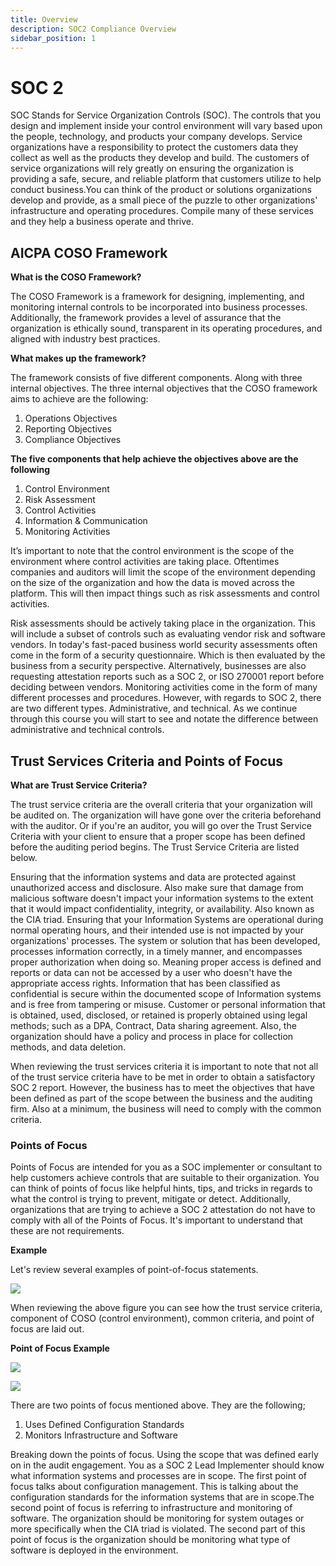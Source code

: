 ```yaml
---
title: Overview
description: SOC2 Compliance Overview
sidebar_position: 1
---
```



# SOC 2

SOC Stands for Service Organization Controls (SOC). The controls that you design and implement inside your control environment will vary based upon the people, technology, and products your company develops. Service organizations have a responsibility to protect the customers data they collect as well as the products they develop and build. The customers of service organizations will rely greatly on ensuring the organization is providing a safe, secure, and reliable platform that customers utilize to help conduct business.You can think of the product or solutions organizations develop and provide, as a small piece of the puzzle to other organizations' infrastructure and operating procedures. Compile many of these services and they help a business operate and thrive.

## AICPA COSO Framework

**What is the COSO Framework?**

The COSO Framework is a framework for designing, implementing, and monitoring internal controls to be incorporated into business processes. Additionally, the framework provides a level of assurance that the organization is ethically sound, transparent in its operating procedures, and aligned with industry best practices.

**What makes up the framework?**

The framework consists of five different components. Along with three internal objectives. The three internal objectives that the COSO framework aims to achieve are the following:

1. Operations Objectives
1. Reporting Objectives
1. Compliance Objectives


**The five components that help achieve the objectives above are the following**

1. Control Environment
1. Risk Assessment
1. Control Activities
1. Information & Communication
1. Monitoring Activities

It’s important to note that the control environment is the scope of the environment where control activities are taking place. Oftentimes companies and auditors will limit the scope of the environment depending on the size of the organization and how the data is moved across the platform. This will then impact things such as risk assessments and control activities.

Risk assessments should be actively taking place in the organization. This will include a subset of controls such as evaluating vendor risk and software vendors. In today's fast-paced business world security assessments often come in the form of a security questionnaire. Which is then evaluated by the business from a security perspective. Alternatively, businesses are also requesting attestation reports such as a SOC 2, or ISO 270001 report before deciding between vendors.  Monitoring activities come in the form of many different processes and procedures. However, with regards to SOC 2, there are two different types. Administrative, and technical. As we continue through this course you will start to see and notate the difference between administrative and technical controls.

## Trust Services Criteria and Points of Focus

**What are Trust Service Criteria?**

The trust service criteria are the overall criteria that your organization will be audited on. The organization will have gone over the criteria beforehand with the auditor. Or if you're an auditor, you will go over the Trust Service Criteria with your client to ensure that a proper scope has been defined before the auditing period begins. The Trust Service Criteria are listed below.

<Tabs className="unique-tabs">
  <TabItem value="Security">Ensuring that the information systems and data are protected against unauthorized access and disclosure. Also make sure that damage from malicious software doesn't impact your information systems to the extent that it would impact confidentiality, integrity, or availability. Also known as the CIA triad.</TabItem>
  <TabItem value="Availability">Ensuring that your Information Systems are operational during normal operating hours, and their intended use is not impacted by your organizations' processes.</TabItem>
  <TabItem value="Processing Integrity">The system or solution that has been developed, processes information correctly, in a timely manner, and encompasses proper authorization when doing so. Meaning proper access is defined and reports or data can not be accessed by a user who doesn't have the appropriate access rights.</TabItem>
  <TabItem value="Confidentiality">Information that has been classified as confidential is secure within the documented scope of Information systems and is free from tampering or misuse.</TabItem>
  <TabItem value="Privacy">Customer or personal information that is obtained, used, disclosed, or retained is properly obtained using legal methods; such as a DPA, Contract, Data sharing agreement. Also, the organization should have a policy and process in place for collection methods, and data deletion.</TabItem>
</Tabs>

When reviewing the trust services criteria it is important to note that not all of the trust service criteria have to be met in order to obtain a satisfactory SOC 2 report. However, the business has to meet the objectives that have been defined as part of the scope between the business and the auditing firm. Also at a minimum, the business will need to comply with the common criteria.

### Points of Focus

Points of Focus are intended for you as a SOC implementer or consultant to help customers achieve controls that are suitable to their organization. You can think of points of focus like helpful hints, tips, and tricks in regards to what the control is trying to prevent, mitigate or detect. Additionally, organizations that are trying to achieve a SOC 2 attestation do not have to comply with all of the Points of Focus. It's important to understand that these are not requirements.

**Example**

Let's review several examples of point-of-focus statements.

![](img/coso_ref.png)

When reviewing the above figure you can see how the trust service criteria, component of COSO (control environment), common criteria, and point of focus are laid out.

**Point of Focus Example**

![](img/coso_pof.png)

![](img/coso_pof_detail.png)

There are two points of focus mentioned above. They are the following;

1. Uses Defined Configuration Standards
1. Monitors Infrastructure and Software

Breaking down the points of focus. Using the scope that was defined early on in the audit engagement. You as a SOC 2 Lead Implementer should know what information systems and processes are in scope. The first point of focus talks about configuration management. This is talking about the configuration standards for the information systems that are in scope.The second point of focus is referring to infrastructure and monitoring of software. The organization should be monitoring for system outages or more specifically when the CIA triad is violated. The second part of this point of focus is the organization should be monitoring what type of software is deployed in the environment.



